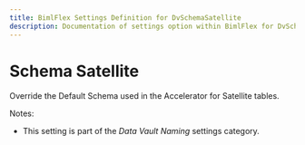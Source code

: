 ---
title: BimlFlex Settings Definition for DvSchemaSatellite
description: Documentation of settings option within BimlFlex for DvSchemaSatellite
---
<head>
  <meta name="varigenceProduct" content="BimlFlex"></meta>
  <meta name="varigenceArticleType" content="Reference"></meta>
</head>


# Schema Satellite

Override the Default Schema used in the Accelerator for Satellite tables.

Notes:

* This setting is part of the *Data Vault Naming* settings category.

